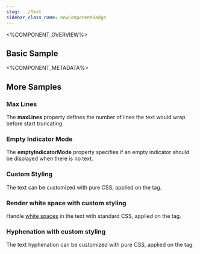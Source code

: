 ```yaml
---
slug: ../Text
sidebar_class_name: newComponentBadge
---
```



<%COMPONENT_OVERVIEW%>

## Basic Sample
<Basic />

<%COMPONENT_METADATA%>

## More Samples

### Max Lines
The **maxLines** property defines the number of lines the text would wrap before start truncating.

<MaxLines />

### Empty Indicator Mode
The **emptyIndicatorMode** property specifies if an empty indicator should be displayed when there is no text.

<EmptyIndicatorMode />

### Custom Styling
The text can be customized with pure CSS, applied on the tag.

<CustomStyling />

### Render white space with custom styling
Handle [white spaces](https://developer.mozilla.org/en-US/docs/Web/CSS/white-space) in the text with standard CSS, applied on the tag.

<RenderWhiteSpace />

### Hyphenation with custom styling
The text hyphenation can be customized with pure CSS, applied on the tag.

<Hyphenation />